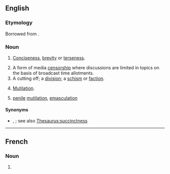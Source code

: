 ==English==

===Etymology===
Borrowed from {{bor|en|fr|concision}}.

===Noun===
{{en-noun|~}}

# {{lb|en|somewhat|rare}} [[conciseness|Conciseness]], [[brevity]] or [[terseness]].
# A form of media [[censorship]] where discussions are limited in topics on the basis of broadcast time allotments.
# A cutting off; a [[division]]; a [[schism]] or [[faction]].
#: {{rfquotek|en|South}}
# [[mutilation|Mutilation]].
# {{lb|en|Christianity}} [[penile]] [[mutilation]], [[emasculation]] {{q|used as a polemical term in Paul's epistles}}

====Synonyms====
* {{sense|conciseness}} {{l|en|laconicism}}, {{l|en|succinctness}}; see also [[Thesaurus:succinctness]]

----

==French==

===Noun===
{{fr-noun|f}}

# {{l|en|concision}}